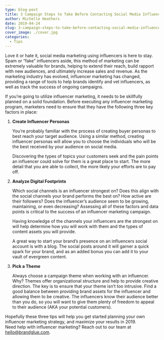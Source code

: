 ```yaml
---
type: blog-post
title: 3 Campaign Steps to Take Before Contacting Social Media Influencers
author: Michelle Heathers
date: 2019-04-24
slug: 3-campaign-steps-to-take-before-contacting-social-media-influencers
cover_image: ./cover.jpg
categories:
  - Tips
---
```


Love it or hate it, social media marketing using influencers is here to stay. Spam or “fake” influencers aside, this method of marketing can be extremely valuable for brands, helping to extend their reach, build rapport with new audiences, and ultimately increase sales and revenue. As the marketing industry has evolved, influencer marketing has changed, providing a range of tools to help brands identify and vet influencers, as well as track the success of ongoing campaigns.

If you’re going to utilize influencer marketing, it needs to be skillfully planned on a solid foundation. Before executing any influencer marketing program, marketers need to ensure that they have the following three key factors in place:

1. **Create Influencer Personas**

   You’re probably familiar with the process of creating buyer personas to best reach your target audience. Using a similar method, creating influencer personas will allow you to choose the individuals who will be the best received by your audience on social media.

   Discovering the types of topics your customers seek and the pain points an influencer could solve for them is a great place to start. The more detail that you are able to collect, the more likely your efforts are to pay off.

2. **Analyze Digital Footprints**

   Which social channels is an influencer strongest on? Does this align with the social channels your brand performs the best on? How active are their followers? Does the influencer’s audience seem to be growing, maintaining, or even decreasing? Assessing all of these factors and data points is critical to the success of an influencer marketing campaign.

   Having knowledge of the channels your influencers are the strongest on will help determine how you will work with them and the types of content assets you will provide.

   A great way to start your brand’s presence on an influencers social account is with a blog. The social posts around it will garner a quick spark for your brand, and as an added bonus you can add it to your vault of evergreen content.

3. **Pick a Theme**

   Always choose a campaign theme when working with an influencer. Why? Themes offer organizational structure and help to provide creative direction. The key is to ensure that your theme isn’t too intrusive. Find a good balance between providing brand assets for the influencer and allowing them to be creative. The influencers know their audience better than you do, so you will want to give them plenty of freedom to appeal to their audience (AKA your potential customers).

Hopefully these three tips will help you get started planning your own influencer marketing strategy, and maximize your results in 2019.  
Need help with influencer marketing? Reach out to our team at <a href="email:hello@brandglue.com">hello@brandglue.com</a>.
